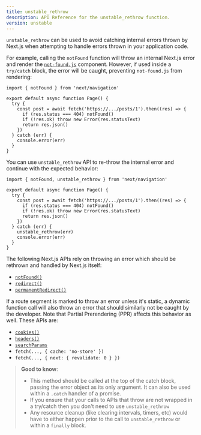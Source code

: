 ```yaml
---
title: unstable_rethrow
description: API Reference for the unstable_rethrow function.
version: unstable
---
```


`unstable_rethrow` can be used to avoid catching internal errors thrown by Next.js when attempting to handle errors thrown in your application code.

For example, calling the `notFound` function will throw an internal Next.js error and render the [`not-found.js`](/docs/app/api-reference/file-conventions/not-found) component. However, if used inside a `try/catch` block, the error will be caught, preventing `not-found.js` from rendering:

```tsx filename="@/app/ui/component.tsx"
import { notFound } from 'next/navigation'

export default async function Page() {
  try {
    const post = await fetch('https://.../posts/1').then((res) => {
      if (res.status === 404) notFound()
      if (!res.ok) throw new Error(res.statusText)
      return res.json()
    })
  } catch (err) {
    console.error(err)
  }
}
```

You can use `unstable_rethrow` API to re-throw the internal error and continue with the expected behavior:

```tsx filename="@/app/ui/component.tsx"
import { notFound, unstable_rethrow } from 'next/navigation'

export default async function Page() {
  try {
    const post = await fetch('https://.../posts/1').then((res) => {
      if (res.status === 404) notFound()
      if (!res.ok) throw new Error(res.statusText)
      return res.json()
    })
  } catch (err) {
    unstable_rethrow(err)
    console.error(err)
  }
}
```

The following Next.js APIs rely on throwing an error which should be rethrown and handled by Next.js itself:

- [`notFound()`](/docs/app/api-reference/functions/not-found)
- [`redirect()`](/docs/app/building-your-application/routing/redirecting#redirect-function)
- [`permanentRedirect()`](/docs/app/building-your-application/routing/redirecting#permanentredirect-function)

If a route segment is marked to throw an error unless it's static, a dynamic function call will also throw an error that should similarly not be caught by the developer. Note that Partial Prerendering (PPR) affects this behavior as well. These APIs are:

- [`cookies()`](/docs/app/api-reference/functions/cookies)
- [`headers()`](/docs/app/api-reference/functions/headers)
- [`searchParams`](/docs/app/api-reference/file-conventions/page#searchparams-optional)
- `fetch(..., { cache: 'no-store' })`
- `fetch(..., { next: { revalidate: 0 } })`

> **Good to know**:
>
> - This method should be called at the top of the catch block, passing the error object as its only argument. It can also be used within a `.catch` handler of a promise.
> - If you ensure that your calls to APIs that throw are not wrapped in a try/catch then you don't need to use `unstable_rethrow`
> - Any resource cleanup (like clearing intervals, timers, etc) would have to either happen prior to the call to `unstable_rethrow` or within a `finally` block.
